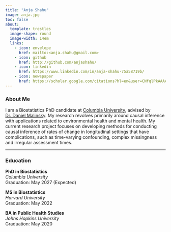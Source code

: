 ```yaml
---
title: "Anja Shahu"
image: anja.jpg
toc: false
about: 
  template: trestles
  image-shape: round
  image-width: 14em
  links:
    - icon: envelope
      href: mailto:<anja.shahu@gmail.com>
    - icon: github
      href: http://github.com/anjashahu/
    - icon: linkedin
      href: https://www.linkedin.com/in/anja-shahu-75a58719b/
    - icon: newspaper
      href: https://scholar.google.com/citations?hl=en&user=CNfqlPkAAAAJ
---
```


### About Me

I am a Biostatistics PhD candidate at [Columbia University](https://www.publichealth.columbia.edu/academics/departments/biostatistics), advised by [Dr. Daniel Malinsky](http://www.dmalinsky.com/). My research revolves primarily around causal inference with applications related to environmental health and mental health. My current research project focuses on developing methods for conducting causal inference of rates of change in longitudinal settings that have complications, such as time-varying confounding, complex missingness and irregular assessment times.

--------------------------------------------------------------------------------

### Education

**PhD in Biostatistics**  
*Columbia University*  
Graduation: May 2027 (Expected)

**MS in Biostatistics**  
*Harvard University*  
Graduation: May 2022

**BA in Public Health Studies**  
*Johns Hopkins University*   
Graduation: May 2020

